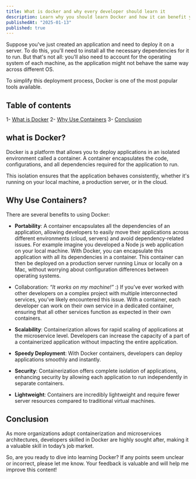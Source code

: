 ```yaml
---
title: What is docker and why every developer should learn it
description: Learn why you should learn Docker and how it can benefit your career.
publishedAt: "2025-01-13"
published: true
---
```


Suppose you've just created an application and need to deploy it on a server. To do this, you'll need to install all the necessary dependencies for it to run. But that's not all: you'll also need to account for the operating system of each machine, as the application might not behave the same way across different OS.

To simplify this deployment process, Docker is one of the most popular tools available.

## Table of contents

1- [What is Docker](#what-is-docker)
2- [Why Use Containers](#why-use-containers)
3- [Conclusion](#conclusion)

## what is Docker?

Docker is a platform that allows you to deploy applications in an isolated environment called a container. A container encapsulates the code, configurations, and all dependencies required for the application to run.

This isolation ensures that the application behaves consistently, whether it's running on your local machine, a production server, or in the cloud.

## Why Use Containers?

There are several benefits to using Docker:

- **Portability**: A container encapsulates all the dependencies of an application, allowing developers to easily move their applications across different environments (cloud, servers) and avoid dependency-related issues.
  For example imagine you developed a Node js web application on your local machine. With Docker, you can encapsulate this application with all its dependencies in a container. This container can then be deployed on a production server running Linux or locally on a Mac, without worrying about configuration differences between operating systems.

- Collaboration: _“It works on my machine!”_ :) If you’ve ever worked with other developers on a complex project with multiple interconnected services, you’ve likely encountered this issue. With a container, each developer can work on their own service in a dedicated container, ensuring that all other services function as expected in their own containers.

- **Scalability**: Containerization allows for rapid scaling of applications at the microservice level. Developers can increase the capacity of a part of a containerized application without impacting the entire application.

- **Speedy Deployment**: With Docker containers, developers can deploy applications smoothly and instantly.

- **Security**: Containerization offers complete isolation of applications, enhancing security by allowing each application to run independently in separate containers.

- **Lightweight**: Containers are incredibly lightweight and require fewer server resources compared to traditional virtual machines.

## Conclusion

As more organizations adopt containerization and microservices architectures, developers skilled in Docker are highly sought after, making it a valuable skill in today’s job market.

So, are you ready to dive into learning Docker? If any points seem unclear or incorrect, please let me know. Your feedback is valuable and will help me improve this content!
